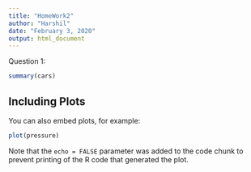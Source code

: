 ```yaml
---
title: "HomeWork2"
author: "Harshil"
date: "February 3, 2020"
output: html_document
---
```

Question 1:

```r
summary(cars)
```

## Including Plots

You can also embed plots, for example:

```r
plot(pressure)
```

Note that the `echo = FALSE` parameter was added to the code chunk to prevent printing of the R code that generated the plot.
